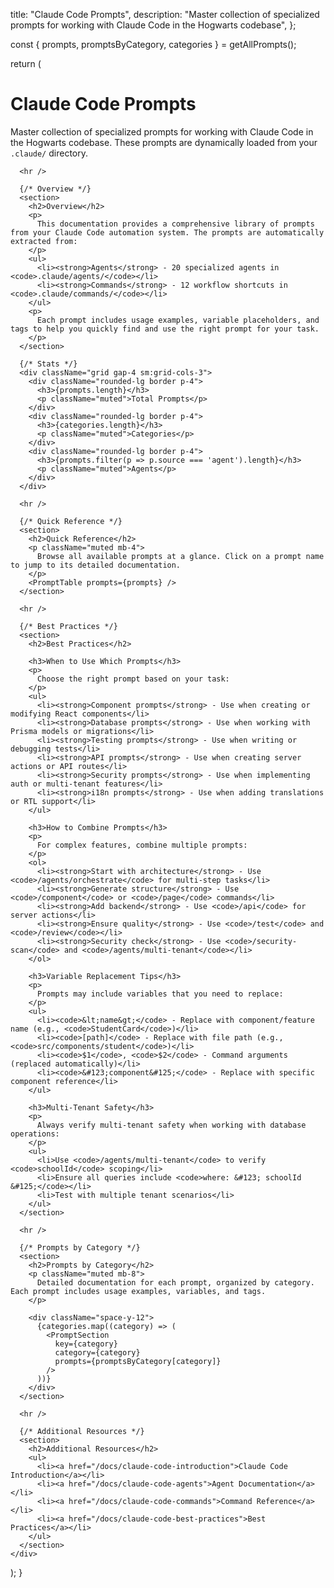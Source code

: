 
  title: "Claude Code Prompts",
  description: "Master collection of specialized prompts for working with Claude Code in the Hogwarts codebase",
};

  const { prompts, promptsByCategory, categories } = getAllPrompts();

  return (
    <div className="space-y-8">
      <div>
        <h1>Claude Code Prompts</h1>
        <p className="lead mt-4">
          Master collection of specialized prompts for working with Claude Code in the Hogwarts codebase. These prompts are dynamically loaded from your <code>.claude/</code> directory.
        </p>
      </div>

      <hr />

      {/* Overview */}
      <section>
        <h2>Overview</h2>
        <p>
          This documentation provides a comprehensive library of prompts from your Claude Code automation system. The prompts are automatically extracted from:
        </p>
        <ul>
          <li><strong>Agents</strong> - 20 specialized agents in <code>.claude/agents/</code></li>
          <li><strong>Commands</strong> - 12 workflow shortcuts in <code>.claude/commands/</code></li>
        </ul>
        <p>
          Each prompt includes usage examples, variable placeholders, and tags to help you quickly find and use the right prompt for your task.
        </p>
      </section>

      {/* Stats */}
      <div className="grid gap-4 sm:grid-cols-3">
        <div className="rounded-lg border p-4">
          <h3>{prompts.length}</h3>
          <p className="muted">Total Prompts</p>
        </div>
        <div className="rounded-lg border p-4">
          <h3>{categories.length}</h3>
          <p className="muted">Categories</p>
        </div>
        <div className="rounded-lg border p-4">
          <h3>{prompts.filter(p => p.source === 'agent').length}</h3>
          <p className="muted">Agents</p>
        </div>
      </div>

      <hr />

      {/* Quick Reference */}
      <section>
        <h2>Quick Reference</h2>
        <p className="muted mb-4">
          Browse all available prompts at a glance. Click on a prompt name to jump to its detailed documentation.
        </p>
        <PromptTable prompts={prompts} />
      </section>

      <hr />

      {/* Best Practices */}
      <section>
        <h2>Best Practices</h2>

        <h3>When to Use Which Prompts</h3>
        <p>
          Choose the right prompt based on your task:
        </p>
        <ul>
          <li><strong>Component prompts</strong> - Use when creating or modifying React components</li>
          <li><strong>Database prompts</strong> - Use when working with Prisma models or migrations</li>
          <li><strong>Testing prompts</strong> - Use when writing or debugging tests</li>
          <li><strong>API prompts</strong> - Use when creating server actions or API routes</li>
          <li><strong>Security prompts</strong> - Use when implementing auth or multi-tenant features</li>
          <li><strong>i18n prompts</strong> - Use when adding translations or RTL support</li>
        </ul>

        <h3>How to Combine Prompts</h3>
        <p>
          For complex features, combine multiple prompts:
        </p>
        <ol>
          <li><strong>Start with architecture</strong> - Use <code>/agents/orchestrate</code> for multi-step tasks</li>
          <li><strong>Generate structure</strong> - Use <code>/component</code> or <code>/page</code> commands</li>
          <li><strong>Add backend</strong> - Use <code>/api</code> for server actions</li>
          <li><strong>Ensure quality</strong> - Use <code>/test</code> and <code>/review</code></li>
          <li><strong>Security check</strong> - Use <code>/security-scan</code> and <code>/agents/multi-tenant</code></li>
        </ol>

        <h3>Variable Replacement Tips</h3>
        <p>
          Prompts may include variables that you need to replace:
        </p>
        <ul>
          <li><code>&lt;name&gt;</code> - Replace with component/feature name (e.g., <code>StudentCard</code>)</li>
          <li><code>[path]</code> - Replace with file path (e.g., <code>src/components/student</code>)</li>
          <li><code>$1</code>, <code>$2</code> - Command arguments (replaced automatically)</li>
          <li><code>&#123;component&#125;</code> - Replace with specific component reference</li>
        </ul>

        <h3>Multi-Tenant Safety</h3>
        <p>
          Always verify multi-tenant safety when working with database operations:
        </p>
        <ul>
          <li>Use <code>/agents/multi-tenant</code> to verify <code>schoolId</code> scoping</li>
          <li>Ensure all queries include <code>where: &#123; schoolId &#125;</code></li>
          <li>Test with multiple tenant scenarios</li>
        </ul>
      </section>

      <hr />

      {/* Prompts by Category */}
      <section>
        <h2>Prompts by Category</h2>
        <p className="muted mb-8">
          Detailed documentation for each prompt, organized by category. Each prompt includes usage examples, variables, and tags.
        </p>

        <div className="space-y-12">
          {categories.map((category) => (
            <PromptSection
              key={category}
              category={category}
              prompts={promptsByCategory[category]}
            />
          ))}
        </div>
      </section>

      <hr />

      {/* Additional Resources */}
      <section>
        <h2>Additional Resources</h2>
        <ul>
          <li><a href="/docs/claude-code-introduction">Claude Code Introduction</a></li>
          <li><a href="/docs/claude-code-agents">Agent Documentation</a></li>
          <li><a href="/docs/claude-code-commands">Command Reference</a></li>
          <li><a href="/docs/claude-code-best-practices">Best Practices</a></li>
        </ul>
      </section>
    </div>
  );
}

